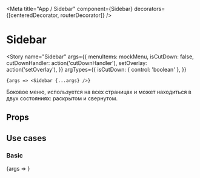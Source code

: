 

<Meta title="App / Sidebar" component={Sidebar} decorators={[centeredDecorator, routerDecorator]} />

# Sidebar

<Story
    name="Sidebar"
    args={{
        menuItems: mockMenu,
        isCutDown: false,
        cutDownHandler: action('cutDownHandler'),
        setOverlay: action('setOverlay'),
    }}
    argTypes={{
        isCutDown: { control: 'boolean' },
    }}
>
    {args => <Sidebar {...args} />}
</Story>

Боковое меню, используется на всех страницах и может находиться в двух состояниях: раскрытом и свернутом.

## Props

<ArgsTable story="Sidebar" />

## Use cases

### Basic

<Canvas>
    <Story
        name="Basic"
        args={{
            menuItems: [
                { id: 1, text: 'Каталог', link: '/', Icon: menuIcons.package },
                { id: 2, text: 'Заказы', link: '/', Icon: menuIcons.cart },
            ],
            isCutDown: false,
            cutDownHandler: action('cutDownHandler'),
        }}
    >
        {args => <Sidebar {...args} />}
    </Story>
</Canvas>
